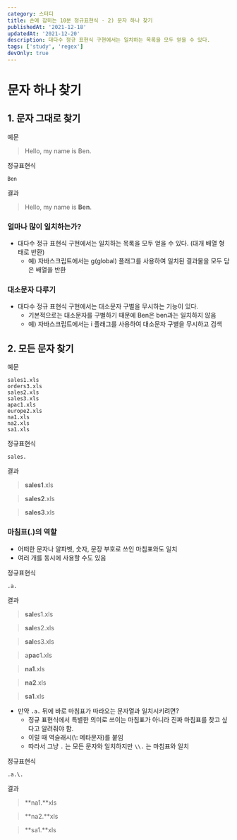 ```yaml
---
category: 스터디
title: 손에 잡히는 10분 정규표현식 - 2) 문자 하나 찾기
publishedAt: '2021-12-18'
updatedAt: '2021-12-20'
description: 대다수 정규 표현식 구현에서는 일치하는 목록을 모두 얻을 수 있다.
tags: ['study', 'regex']
devOnly: true
---
```


# 문자 하나 찾기

## 1. 문자 그대로 찾기

예문

> Hello, my name is Ben.

정규표현식

```
Ben
```

결과

> Hello, my name is **Ben**.

### 얼마나 많이 일치하는가?

- 대다수 정규 표현식 구현에서는 일치하는 목록을 모두 얻을 수 있다. (대개 배열 형태로 반환)
  - 예) 자바스크립트에서는 g(global) 플래그를 사용하여 일치된 결과물을 모두 담은 배열을 반환

### 대소문자 다루기

- 대다수 정규 표현식 구현에서는 대소문자 구별을 무시하는 기능이 있다.
  - 기본적으로는 대소문자를 구별하기 때문에 Ben은 ben과는 일치하지 않음
  - 예) 자바스크립트에서는 i 플래그를 사용하여 대소문자 구별을 무시하고 검색

## 2. 모든 문자 찾기

예문

```
sales1.xls
orders3.xls
sales2.xls
sales3.xls
apac1.xls
europe2.xls
na1.xls
na2.xls
sa1.xls
```

정규표현식

```
sales.
```

결과

> **sales1**.xls

> **sales2**.xls

> **sales3**.xls

### 마침표(.)의 역할

- 어떠한 문자나 알파벳, 숫자, 문장 부호로 쓰인 마침표와도 일치
- 여러 개를 동시에 사용할 수도 있음

정규표현식

```
.a.
```

결과

> **sal**es1.xls

> **sal**es2.xls

> **sal**es3.xls

> a**pac**1.xls

> **na1**.xls

> **na2**.xls

> **sa1**.xls

- 만약 `.a.` 뒤에 바로 마침표가 따라오는 문자열과 일치시키려면?
  - 정규 표현식에서 특별한 의미로 쓰이는 마침표가 아니라 진짜 마침표를 찾고 싶다고 알려줘야 함.
  - 이럴 때 역슬래시(\\: 메타문자)를 붙임
  - 따라서 그냥 `.` 는 모든 문자와 일치하지만 `\\.` 는 마침표와 일치

정규표현식

```
.a.\.
```

결과

> **na1.**xls

> **na2.**xls

> **sa1.**xls
